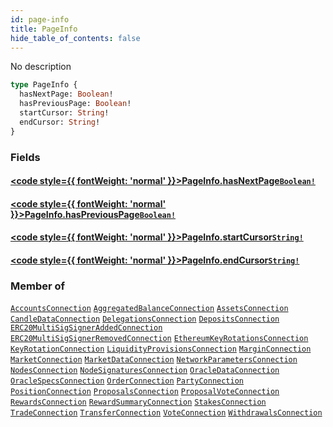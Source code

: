 ```yaml
---
id: page-info
title: PageInfo
hide_table_of_contents: false
---
```








No description

```graphql
type PageInfo {
  hasNextPage: Boolean!
  hasPreviousPage: Boolean!
  startCursor: String!
  endCursor: String!
}
```


### Fields

#### [<code style={{ fontWeight: 'normal' }}>PageInfo.<b>hasNextPage</b></code>](#)<Bullet />[`Boolean!`](/docs/testnet/graphql/scalars/boolean) <Badge class="secondary" text="non-null"/> <Badge class="secondary" text="scalar"/>
> 
> 

#### [<code style={{ fontWeight: 'normal' }}>PageInfo.<b>hasPreviousPage</b></code>](#)<Bullet />[`Boolean!`](/docs/testnet/graphql/scalars/boolean) <Badge class="secondary" text="non-null"/> <Badge class="secondary" text="scalar"/>
> 
> 

#### [<code style={{ fontWeight: 'normal' }}>PageInfo.<b>startCursor</b></code>](#)<Bullet />[`String!`](/docs/testnet/graphql/scalars/string) <Badge class="secondary" text="non-null"/> <Badge class="secondary" text="scalar"/>
> 
> 

#### [<code style={{ fontWeight: 'normal' }}>PageInfo.<b>endCursor</b></code>](#)<Bullet />[`String!`](/docs/testnet/graphql/scalars/string) <Badge class="secondary" text="non-null"/> <Badge class="secondary" text="scalar"/>
> 
> 



### Member of

[`AccountsConnection`](/docs/testnet/graphql/objects/accounts-connection)  <Badge class="secondary" text="object"/><Bullet />[`AggregatedBalanceConnection`](/docs/testnet/graphql/objects/aggregated-balance-connection)  <Badge class="secondary" text="object"/><Bullet />[`AssetsConnection`](/docs/testnet/graphql/objects/assets-connection)  <Badge class="secondary" text="object"/><Bullet />[`CandleDataConnection`](/docs/testnet/graphql/objects/candle-data-connection)  <Badge class="secondary" text="object"/><Bullet />[`DelegationsConnection`](/docs/testnet/graphql/objects/delegations-connection)  <Badge class="secondary" text="object"/><Bullet />[`DepositsConnection`](/docs/testnet/graphql/objects/deposits-connection)  <Badge class="secondary" text="object"/><Bullet />[`ERC20MultiSigSignerAddedConnection`](/docs/testnet/graphql/objects/erc20-multi-sig-signer-added-connection)  <Badge class="secondary" text="object"/><Bullet />[`ERC20MultiSigSignerRemovedConnection`](/docs/testnet/graphql/objects/erc20-multi-sig-signer-removed-connection)  <Badge class="secondary" text="object"/><Bullet />[`EthereumKeyRotationsConnection`](/docs/testnet/graphql/objects/ethereum-key-rotations-connection)  <Badge class="secondary" text="object"/><Bullet />[`KeyRotationConnection`](/docs/testnet/graphql/objects/key-rotation-connection)  <Badge class="secondary" text="object"/><Bullet />[`LiquidityProvisionsConnection`](/docs/testnet/graphql/objects/liquidity-provisions-connection)  <Badge class="secondary" text="object"/><Bullet />[`MarginConnection`](/docs/testnet/graphql/objects/margin-connection)  <Badge class="secondary" text="object"/><Bullet />[`MarketConnection`](/docs/testnet/graphql/objects/market-connection)  <Badge class="secondary" text="object"/><Bullet />[`MarketDataConnection`](/docs/testnet/graphql/objects/market-data-connection)  <Badge class="secondary" text="object"/><Bullet />[`NetworkParametersConnection`](/docs/testnet/graphql/objects/network-parameters-connection)  <Badge class="secondary" text="object"/><Bullet />[`NodesConnection`](/docs/testnet/graphql/objects/nodes-connection)  <Badge class="secondary" text="object"/><Bullet />[`NodeSignaturesConnection`](/docs/testnet/graphql/objects/node-signatures-connection)  <Badge class="secondary" text="object"/><Bullet />[`OracleDataConnection`](/docs/testnet/graphql/objects/oracle-data-connection)  <Badge class="secondary" text="object"/><Bullet />[`OracleSpecsConnection`](/docs/testnet/graphql/objects/oracle-specs-connection)  <Badge class="secondary" text="object"/><Bullet />[`OrderConnection`](/docs/testnet/graphql/objects/order-connection)  <Badge class="secondary" text="object"/><Bullet />[`PartyConnection`](/docs/testnet/graphql/objects/party-connection)  <Badge class="secondary" text="object"/><Bullet />[`PositionConnection`](/docs/testnet/graphql/objects/position-connection)  <Badge class="secondary" text="object"/><Bullet />[`ProposalsConnection`](/docs/testnet/graphql/objects/proposals-connection)  <Badge class="secondary" text="object"/><Bullet />[`ProposalVoteConnection`](/docs/testnet/graphql/objects/proposal-vote-connection)  <Badge class="secondary" text="object"/><Bullet />[`RewardsConnection`](/docs/testnet/graphql/objects/rewards-connection)  <Badge class="secondary" text="object"/><Bullet />[`RewardSummaryConnection`](/docs/testnet/graphql/objects/reward-summary-connection)  <Badge class="secondary" text="object"/><Bullet />[`StakesConnection`](/docs/testnet/graphql/objects/stakes-connection)  <Badge class="secondary" text="object"/><Bullet />[`TradeConnection`](/docs/testnet/graphql/objects/trade-connection)  <Badge class="secondary" text="object"/><Bullet />[`TransferConnection`](/docs/testnet/graphql/objects/transfer-connection)  <Badge class="secondary" text="object"/><Bullet />[`VoteConnection`](/docs/testnet/graphql/objects/vote-connection)  <Badge class="secondary" text="object"/><Bullet />[`WithdrawalsConnection`](/docs/testnet/graphql/objects/withdrawals-connection)  <Badge class="secondary" text="object"/>



